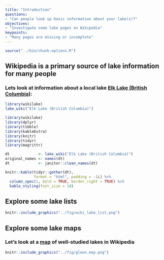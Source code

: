 ```yaml
---
title: "Introduction"
questions:
- "Can people look up basic information about your lake(s)?"
objectives:
- "Investigate some lake pages on Wikipedia"
keypoints:
- "Many pages are missing or incomplete"
---
```


```r
source("../bin/chunk-options.R")
```

## Wikipedia is a primary source of lake information for many people

### Lets look at information about a local lake [Elk Lake (British Columbia)](https://en.wikipedia.org/wiki/Elk_Lake_(British_Columbia)):

```r
library(wikilake)
lake_wiki("Elk Lake (British Columbia)")
```

```r
library(wikilake)
library(dplyr)
library(tibble)
library(kableExtra)
library(knitr)
library(tidyr)
library(magrittr)

dt             <- lake_wiki("Elk Lake (British Columbia)")
original_names <- names(dt)
dt             <- janitor::clean_names(dt)

knitr::kable(tidyr::gather(dt), 
             format = "html", padding = -1L) %>%
  column_spec(1, bold = TRUE, border_right = TRUE) %>%
  kable_styling(font_size = 18)
```

## Explore some lake lists

```r
knitr::include_graphics("../fig/wiki_lake_list.png")
```

## Explore some lake maps

### Let's look at a [map](https://gist.github.com/jsta/e486f337be6d5bcdb3aeb1335959de52) of well-studied lakes in Wikipedia

```r

knitr::include_graphics("../fig/gleon_map.png")
```
